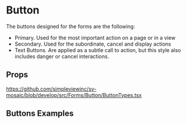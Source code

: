 
<Meta title='Forms/Button/Readme' />

# Button

The buttons designed for the forms are the following:

- Primary. Used for the most important action on a page or in a view
- Secondary. Used for the subordinate, cancel and display actions
- Text Buttons. Are applied as a subtle call to action, but this style also includes danger or cancel interactions.

## Props

https://github.com/simpleviewinc/sv-mosaic/blob/develop/src/Forms/Button/ButtonTypes.tsx

## Buttons Examples

<Preview withSource='none'>
  <stories.Playground />
</Preview>
